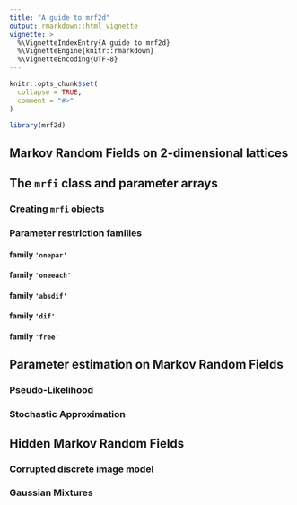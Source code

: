 ```yaml
---
title: "A guide to mrf2d"
output: rmarkdown::html_vignette
vignette: >
  %\VignetteIndexEntry{A guide to mrf2d}
  %\VignetteEngine{knitr::rmarkdown}
  %\VignetteEncoding{UTF-8}
---
```


```r
knitr::opts_chunk$set(
  collapse = TRUE,
  comment = "#>"
)
```

```r
library(mrf2d)
```

## Markov Random Fields on 2-dimensional lattices

## The `mrfi` class and parameter arrays

### Creating `mrfi` objects

### Parameter restriction families

#### family `'onepar'`

#### family `'oneeach'`

#### family `'absdif'`

#### family `'dif'`

#### family `'free'`

## Parameter estimation on Markov Random Fields

### Pseudo-Likelihood

### Stochastic Approximation

## Hidden Markov Random Fields

### Corrupted discrete image model

### Gaussian Mixtures
